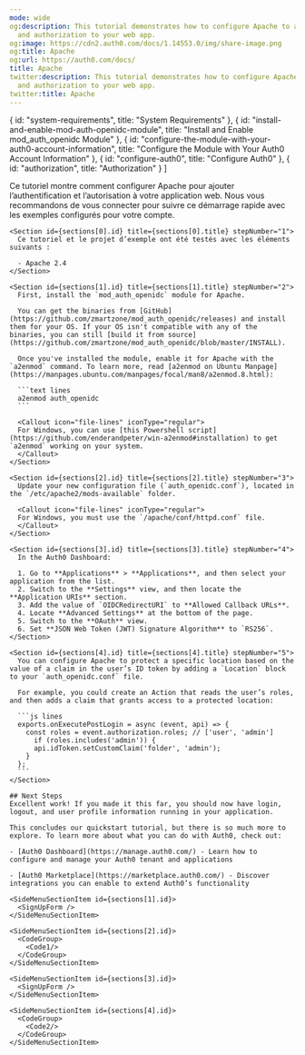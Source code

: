 ```yaml
---
mode: wide
og:description: This tutorial demonstrates how to configure Apache to add authentication
  and authorization to your web app.
og:image: https://cdn2.auth0.com/docs/1.14553.0/img/share-image.png
og:title: Apache
og:url: https://auth0.com/docs/
title: Apache
twitter:description: This tutorial demonstrates how to configure Apache to add authentication
  and authorization to your web app.
twitter:title: Apache
---
```



  { id: "system-requirements", title: "System Requirements" },
  { id: "install-and-enable-mod-auth-openidc-module", title: "Install and Enable mod_auth_openidc Module" },
  { id: "configure-the-module-with-your-auth0-account-information", title: "Configure the Module with Your Auth0 Account Information" },
  { id: "configure-auth0", title: "Configure Auth0" },
  { id: "authorization", title: "Authorization" }
]

<Recipe>
  <Content>
    Ce tutoriel montre comment configurer Apache pour ajouter l’authentification et l’autorisation à votre application web. Nous vous recommandons de vous connecter pour suivre ce démarrage rapide avec les exemples configurés pour votre compte.

    <Section id={sections[0].id} title={sections[0].title} stepNumber="1">
      Ce tutoriel et le projet d’exemple ont été testés avec les éléments suivants :

      - Apache 2.4
    </Section>

    <Section id={sections[1].id} title={sections[1].title} stepNumber="2">
      First, install the `mod_auth_openidc` module for Apache.

      You can get the binaries from [GitHub](https://github.com/zmartzone/mod_auth_openidc/releases) and install them for your OS. If your OS isn't compatible with any of the binaries, you can still [build it from source](https://github.com/zmartzone/mod_auth_openidc/blob/master/INSTALL).

      Once you've installed the module, enable it for Apache with the `a2enmod` command. To learn more, read [a2enmod on Ubuntu Manpage](https://manpages.ubuntu.com/manpages/focal/man8/a2enmod.8.html):

      ```text lines
      a2enmod auth_openidc
      ```

      <Callout icon="file-lines" iconType="regular">
      For Windows, you can use [this Powershell script](https://github.com/enderandpeter/win-a2enmod#installation) to get `a2enmod` working on your system.
      </Callout>
    </Section>

    <Section id={sections[2].id} title={sections[2].title} stepNumber="3">
      Update your new configuration file (`auth_openidc.conf`), located in the `/etc/apache2/mods-available` folder.

      <Callout icon="file-lines" iconType="regular">
      For Windows, you must use the `/apache/conf/httpd.conf` file.
      </Callout>
    </Section>

    <Section id={sections[3].id} title={sections[3].title} stepNumber="4">
      In the Auth0 Dashboard:

      1. Go to **Applications** > **Applications**, and then select your application from the list.
      2. Switch to the **Settings** view, and then locate the **Application URIs** section.
      3. Add the value of `OIDCRedirectURI` to **Allowed Callback URLs**.
      4. Locate **Advanced Settings** at the bottom of the page.
      5. Switch to the **OAuth** view.
      6. Set **JSON Web Token (JWT) Signature Algorithm** to `RS256`.
    </Section>

    <Section id={sections[4].id} title={sections[4].title} stepNumber="5">
      You can configure Apache to protect a specific location based on the value of a claim in the user’s ID token by adding a `Location` block to your `auth_openidc.conf` file.

      For example, you could create an Action that reads the user’s roles, and then adds a claim that grants access to a protected location:

      ```js lines
      exports.onExecutePostLogin = async (event, api) => {
        const roles = event.authorization.roles; // ['user', 'admin']
          if (roles.includes('admin')) {
          api.idToken.setCustomClaim('folder', 'admin');
        }
      };
      ```
    </Section>

    ## Next Steps
    Excellent work! If you made it this far, you should now have login, logout, and user profile information running in your application.

    This concludes our quickstart tutorial, but there is so much more to explore. To learn more about what you can do with Auth0, check out:

    - [Auth0 Dashboard](https://manage.auth0.com/) - Learn how to configure and manage your Auth0 tenant and applications

    - [Auth0 Marketplace](https://marketplace.auth0.com/) - Discover integrations you can enable to extend Auth0’s functionality
  </Content>

  <SideMenu sections={sections}>
    <SideMenuSectionItem id={sections[0].id}>
      <SignUpForm />
    </SideMenuSectionItem>

    <SideMenuSectionItem id={sections[1].id}>
      <SignUpForm />
    </SideMenuSectionItem>

    <SideMenuSectionItem id={sections[2].id}>
      <CodeGroup>
        <Code1/>
      </CodeGroup>
    </SideMenuSectionItem>

    <SideMenuSectionItem id={sections[3].id}>
      <SignUpForm />
    </SideMenuSectionItem>

    <SideMenuSectionItem id={sections[4].id}>
      <CodeGroup>
        <Code2/>
      </CodeGroup>
    </SideMenuSectionItem>

  </SideMenu>
</Recipe>